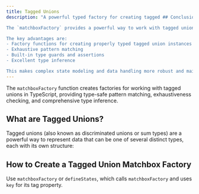 ```yaml
---
title: Tagged Unions
description: "A powerful typed factory for creating tagged ## Conclusion

The `matchboxFactory` provides a powerful way to work with tagged unions in TypeScript, offering better type safety, pattern matching, and developer experience than using plain TypeScript discriminated unions.

The key advantages are:
- Factory functions for creating properly typed tagged union instances
- Exhaustive pattern matching
- Built-in type guards and assertions
- Excellent type inference

This makes complex state modeling and data handling more robust and maintainable, with TypeScript helping to catch errors at compile time rather than runtime.ypeScript"
---
```




The `matchboxFactory` function creates factories for working with tagged unions in TypeScript, providing type-safe pattern matching, exhaustiveness checking, and comprehensive type inference.

## What are Tagged Unions?

Tagged unions (also known as discriminated unions or sum types) are a powerful way to represent data that can be one of several distinct types, each with its own structure:

<CodeBlock code={tsNativeUnionRaw} lang="ts" twoslash={true} />

## How to Create a Tagged Union Matchbox Factory

Use `matchboxFactory` or `defineStates`, which calls `matchboxFactory` and uses `key` for its tag property.

<CardGrid>
  <LinkCard
    title="📦 matchboxFactory"
    href="/matchina/guides/matchbox-factories/"
    description="Create type-safe tagged union factories with pattern matching"
  />
  <LinkCard
    title="🔧 defineStates"
    href="/matchina/guides/states/"
    description="Define state machines with type-safe tagged unions"
  />
</CardGrid>
